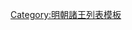 {{ming|title=明朝常寧國諸王|ed=常寧國|head=[[嘉靖]]四十五年（[[1566年]]）封。|
{{ming/title}}
{{ming/list|常寧王|[[朱幹坤]]|朱定燿、庶四子|[[1566年]]—[[1579年]]|嘉靖四十五年封。[[萬曆]]七年薨。 }}
{{ming/list|常寧王|[[朱企𨰘]]|朱幹坤、嫡子<ref>據《[[湖廣通志]]》。</ref>|？年—[[1631年]]|不知何年襲封。[[崇禎]]四年十月嗣岷封，郡爵例不襲。}}
{{ming/note|參考文獻}}
{{ming/note|ref}}
}}<noinclude>
[[Category:明朝諸王列表模板]]
</noinclude>